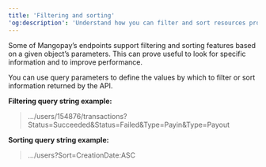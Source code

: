 ```yaml
---
title: 'Filtering and sorting'
'og:description': 'Understand how you can filter and sort resources provided by the Mangopay API, with examples and tips.'
---
```


Some of Mangopay’s endpoints support filtering and sorting features based on a given object’s parameters. This can prove useful to look for specific information and to improve performance.  

You can use query parameters to define the values by which to filter or sort information returned by the API.  

**Filtering query string example:**

> …/users/154876/transactions?Status=Succeeded&Status=Failed&Type=Payin&Type=Payout

**Sorting query string example:**

> …/users?Sort=CreationDate:ASC